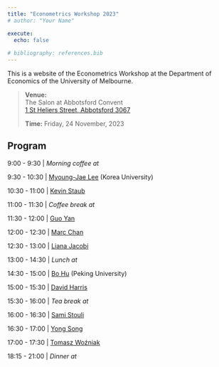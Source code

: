 ```yaml
---
title: "Econometrics Workshop 2023"
# author: "Your Name"

execute:
  echo: false
  
# bibliography: references.bib
---
```


This is a website of the Econometrics Workshop at the Department of Economics of the University of Melbourne.

> **Venue:** \
> The Salon at Abbotsford Convent\
> [1 St Heliers Street, Abbotsford 3067](https://maps.app.goo.gl/QcvH5am46RfHyEhF8)
> 
> **Time:** Friday, 24 November, 2023

## Program

 9:00 - 9:30 | *Morning coffee at*

 9:30 - 10:30 | [Myoung-Jae Lee](https://sites.google.com/site/mjleeku/) (Korea University)

10:30 - 11:00 | [Kevin Staub](http://www.kevinstaub.com/)

11:00 - 11:30 | *Coffee break at *

11:30 - 12:00 | [Guo Yan](https://www.guoyan.org)

12:00 - 12:30 | [Marc Chan](https://sites.google.com/site/marcchanecon/)

12:30 - 13:00 | [Liana Jacobi](https://sites.google.com/view/ljacobi/home)

13:00 - 14:30 | *Lunch at*

14:30 - 15:00 | [Bo Hu](https://www.econbohu.com) (Peking University)

15:00 - 15:30 | [David Harris](https://findanexpert.unimelb.edu.au/profile/3550-david-harris)

15:30 - 16:00 | *Tea break at*

16:00 - 16:30 | [Sami Stouli](https://samistouli.com/)

16:30 - 17:00 | [Yong Song](https://sites.google.com/view/ysong1)

17:00 - 17:30 | [Tomasz Woźniak](https://github.com/donotdespair)

18:15 - 21:00 | *Dinner at*